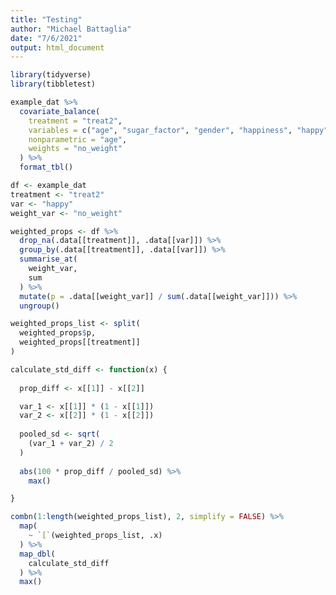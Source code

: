 ```yaml
---
title: "Testing"
author: "Michael Battaglia"
date: "7/6/2021"
output: html_document
---
```


```r
library(tidyverse)
library(tibbletest)
```

```r

example_dat %>%
  covariate_balance(
    treatment = "treat2",
    variables = c("age", "sugar_factor", "gender", "happiness", "happy"),
    nonparametric = "age",
    weights = "no_weight"
  ) %>%
  format_tbl()

```

```r

df <- example_dat
treatment <- "treat2"
var <- "happy"
weight_var <- "no_weight"

weighted_props <- df %>%
  drop_na(.data[[treatment]], .data[[var]]) %>%
  group_by(.data[[treatment]], .data[[var]]) %>%
  summarise_at(
    weight_var,
    sum
  ) %>%
  mutate(p = .data[[weight_var]] / sum(.data[[weight_var]])) %>%
  ungroup()

weighted_props_list <- split(
  weighted_props$p,
  weighted_props[[treatment]]
)

calculate_std_diff <- function(x) {
  
  prop_diff <- x[[1]] - x[[2]]

  var_1 <- x[[1]] * (1 - x[[1]])
  var_2 <- x[[2]] * (1 - x[[2]])
  
  pooled_sd <- sqrt(
    (var_1 + var_2) / 2
  )
  
  abs(100 * prop_diff / pooled_sd) %>%
    max()

}

combn(1:length(weighted_props_list), 2, simplify = FALSE) %>%
  map(
    ~ `[`(weighted_props_list, .x)
  ) %>%
  map_dbl(
    calculate_std_diff
  ) %>%
  max()

```







